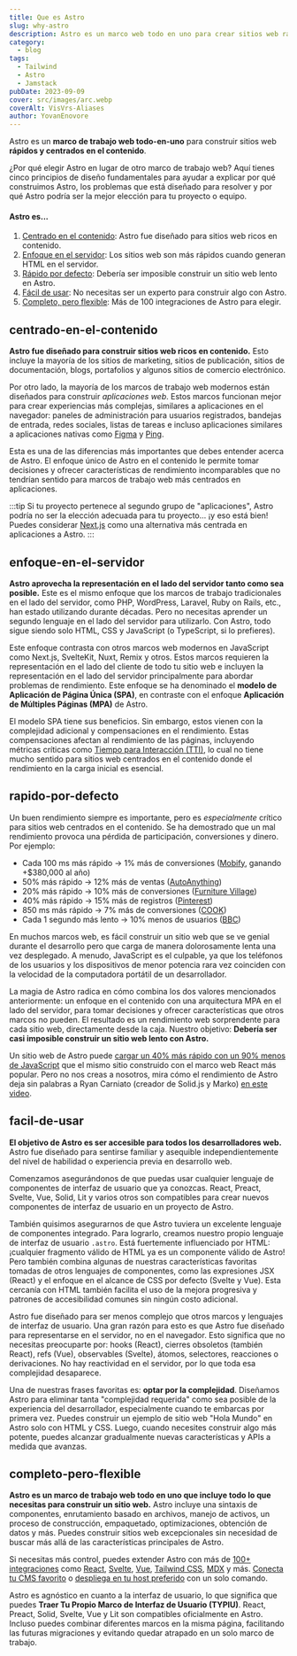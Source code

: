 ```yaml
---
title: Que es Astro
slug: why-astro
description: Astro es un marco web todo en uno para crear sitios web rápidos centrados en el contenido. Obtén más información.
category:
  - blog
tags:
  - Tailwind
  - Astro
  - Jamstack
pubDate: 2023-09-09
cover: src/images/arc.webp
coverAlt: VisVrs-Aliases
author: YovanEnovore
---
```


Astro es un **marco de trabajo web todo-en-uno** para construir sitios web **rápidos y centrados en el contenido**.

¿Por qué elegir Astro en lugar de otro marco de trabajo web? Aquí tienes cinco principios de diseño fundamentales para ayudar a explicar por qué construimos Astro, los problemas que está diseñado para resolver y por qué Astro podría ser la mejor elección para tu proyecto o equipo.

#### Astro es...

1. [Centrado en el contenido](#centrado-en-el-contenido): Astro fue diseñado para sitios web ricos en contenido.
2. [Enfoque en el servidor](#enfoque-en-el-servidor): Los sitios web son más rápidos cuando generan HTML en el servidor.
3. [Rápido por defecto](#rapido-por-defecto): Debería ser imposible construir un sitio web lento en Astro.
4. [Fácil de usar](#facil-de-usar): No necesitas ser un experto para construir algo con Astro.
5. [Completo, pero flexible](#completo-pero-flexible): Más de 100 integraciones de Astro para elegir.

## centrado-en-el-contenido

**Astro fue diseñado para construir sitios web ricos en contenido.** Esto incluye la mayoría de los sitios de marketing, sitios de publicación, sitios de documentación, blogs, portafolios y algunos sitios de comercio electrónico.

Por otro lado, la mayoría de los marcos de trabajo web modernos están diseñados para construir *aplicaciones web*. Estos marcos funcionan mejor para crear experiencias más complejas, similares a aplicaciones en el navegador: paneles de administración para usuarios registrados, bandejas de entrada, redes sociales, listas de tareas e incluso aplicaciones similares a aplicaciones nativas como [Figma](https://figma.com/) y [Ping](https://ping.gg/).

Esta es una de las diferencias más importantes que debes entender acerca de Astro. El enfoque único de Astro en el contenido le permite tomar decisiones y ofrecer características de rendimiento incomparables que no tendrían sentido para marcos de trabajo web más centrados en aplicaciones.

:::tip
Si tu proyecto pertenece al segundo grupo de "aplicaciones", Astro podría no ser la elección adecuada para tu proyecto... ¡y eso está bien! Puedes considerar [Next.js](https://nextjs.org/) como una alternativa más centrada en aplicaciones a Astro.
:::

## enfoque-en-el-servidor

**Astro aprovecha la representación en el lado del servidor tanto como sea posible.** Este es el mismo enfoque que los marcos de trabajo tradicionales en el lado del servidor, como PHP, WordPress, Laravel, Ruby on Rails, etc., han estado utilizando durante décadas. Pero no necesitas aprender un segundo lenguaje en el lado del servidor para utilizarlo. Con Astro, todo sigue siendo solo HTML, CSS y JavaScript (o TypeScript, si lo prefieres).

Este enfoque contrasta con otros marcos web modernos en JavaScript como Next.js, SvelteKit, Nuxt, Remix y otros. Estos marcos requieren la representación en el lado del cliente de todo tu sitio web e incluyen la representación en el lado del servidor principalmente para abordar problemas de rendimiento. Este enfoque se ha denominado el **modelo de Aplicación de Página Única (SPA)**, en contraste con el enfoque **Aplicación de Múltiples Páginas (MPA)** de Astro.

El modelo SPA tiene sus beneficios. Sin embargo, estos vienen con la complejidad adicional y compensaciones en el rendimiento. Estas compensaciones afectan al rendimiento de las páginas, incluyendo métricas críticas como [Tiempo para Interacción (TTI)](https://web.dev/interactive/), lo cual no tiene mucho sentido para sitios web centrados en el contenido donde el rendimiento en la carga inicial es esencial.

## rapido-por-defecto

Un buen rendimiento siempre es importante, pero es *especialmente* crítico para sitios web centrados en el contenido. Se ha demostrado que un mal rendimiento provoca una pérdida de participación, conversiones y dinero. Por ejemplo:

- Cada 100 ms más rápido → 1% más de conversiones ([Mobify](https://web.dev/why-speed-matters/), ganando +$380,000 al año)
- 50% más rápido → 12% más de ventas ([AutoAnything](https://www.digitalcommerce360.com/2010/08/19/web-accelerator-revs-conversion-and-sales-autoanything/))
- 20% más rápido → 10% más de conversiones ([Furniture Village](https://www.thinkwithgoogle.com/intl/en-gb/marketing-strategies/app-and-mobile/furniture-village-and-greenlight-slash-page-load-times-boosting-user-experience/))
- 40% más rápido → 15% más de registros ([Pinterest](https://medium.com/pinterest-engineering/driving-user-growth-with-performance-improvements-cfc50dafadd7))
- 850 ms más rápido → 7% más de conversiones ([COOK](https://web.dev/why-speed-matters/))
- Cada 1 segundo más lento → 10% menos de usuarios ([BBC](https://www.creativebloq.com/features/how-the-bbc-builds-websites-that-scale))

En muchos marcos web, es fácil construir un sitio web que se ve genial durante el desarrollo pero que carga de manera dolorosamente lenta una vez desplegado. A menudo, JavaScript es el culpable, ya que los teléfonos de los usuarios y los dispositivos de menor potencia rara vez coinciden con la velocidad de la computadora portátil de un desarrollador.

La magia de Astro radica en cómo combina los dos valores mencionados anteriormente: un enfoque en el contenido con una arquitectura MPA en el lado del servidor, para tomar decisiones y ofrecer características que otros marcos no pueden. El resultado es un rendimiento web sorprendente para cada sitio web, directamente desde la caja. Nuestro objetivo: **Debería ser casi imposible construir un sitio web lento con Astro.**

Un sitio web de Astro puede [cargar un 40% más rápido con un 90% menos de JavaScript](https://twitter.com/t3dotgg/status/1437195415439360003) que el mismo sitio construido con el marco web React más popular. Pero no nos creas a nosotros, mira cómo el rendimiento de Astro deja sin palabras a Ryan Carniato (creador de Solid.js y Marko) [en este video](https://youtu.be/2ZEMb_H-LYE?t=8163).


## facil-de-usar

**El objetivo de Astro es ser accesible para todos los desarrolladores web.** Astro fue diseñado para sentirse familiar y asequible independientemente del nivel de habilidad o experiencia previa en desarrollo web.

Comenzamos asegurándonos de que puedas usar cualquier lenguaje de componentes de interfaz de usuario que ya conozcas. React, Preact, Svelte, Vue, Solid, Lit y varios otros son compatibles para crear nuevos componentes de interfaz de usuario en un proyecto de Astro.

También quisimos asegurarnos de que Astro tuviera un excelente lenguaje de componentes integrado. Para lograrlo, creamos nuestro propio lenguaje de interfaz de usuario `.astro`. Está fuertemente influenciado por HTML: ¡cualquier fragmento válido de HTML ya es un componente válido de Astro! Pero también combina algunas de nuestras características favoritas tomadas de otros lenguajes de componentes, como las expresiones JSX (React) y el enfoque en el alcance de CSS por defecto (Svelte y Vue). Esta cercanía con HTML también facilita el uso de la mejora progresiva y patrones de accesibilidad comunes sin ningún costo adicional.

Astro fue diseñado para ser menos complejo que otros marcos y lenguajes de interfaz de usuario. Una gran razón para esto es que Astro fue diseñado para representarse en el servidor, no en el navegador. Esto significa que no necesitas preocuparte por: hooks (React), cierres obsoletos (también React), refs (Vue), observables (Svelte), átomos, selectores, reacciones o derivaciones. No hay reactividad en el servidor, por lo que toda esa complejidad desaparece.

Una de nuestras frases favoritas es: **optar por la complejidad**. Diseñamos Astro para eliminar tanta "complejidad requerida" como sea posible de la experiencia del desarrollador, especialmente cuando te embarcas por primera vez. Puedes construir un ejemplo de sitio web "Hola Mundo" en Astro solo con HTML y CSS. Luego, cuando necesites construir algo más potente, puedes alcanzar gradualmente nuevas características y APIs a medida que avanzas.

## completo-pero-flexible

**Astro es un marco de trabajo web todo en uno que incluye todo lo que necesitas para construir un sitio web.** Astro incluye una sintaxis de componentes, enrutamiento basado en archivos, manejo de activos, un proceso de construcción, empaquetado, optimizaciones, obtención de datos y más. Puedes construir sitios web excepcionales sin necesidad de buscar más allá de las características principales de Astro.

Si necesitas más control, puedes extender Astro con más de [100+ integraciones](https://astro.build/integrations/) como [React](https://www.npmjs.com/package/@astrojs/react), [Svelte](https://www.npmjs.com/package/@astrojs/svelte), [Vue](https://www.npmjs.com/package/@astrojs/vue), [Tailwind CSS](https://www.npmjs.com/package/@astrojs/tailwind), [MDX](https://www.npmjs.com/package/@astrojs/mdx) y más. [Conecta tu CMS favorito](/es/guides/cms/) o [despliega en tu host preferido](/es/guides/deploy/) con un solo comando.

Astro es agnóstico en cuanto a la interfaz de usuario, lo que significa que puedes **Traer Tu Propio Marco de Interfaz de Usuario (TYPIU)**. React, Preact, Solid, Svelte, Vue y Lit son compatibles oficialmente en Astro. Incluso puedes combinar diferentes marcos en la misma página, facilitando las futuras migraciones y evitando quedar atrapado en un solo marco de trabajo.

